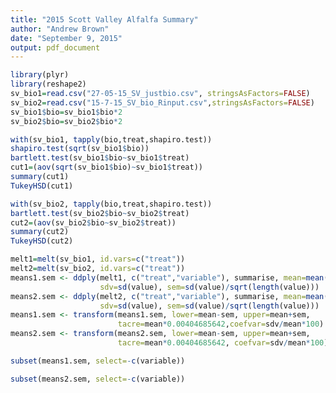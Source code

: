 ```yaml
---
title: "2015 Scott Valley Alfalfa Summary"
author: "Andrew Brown"
date: "September 9, 2015"
output: pdf_document
---
```


```r

library(plyr)
library(reshape2)
sv_bio1=read.csv("27-05-15_SV_justbio.csv", stringsAsFactors=FALSE)
sv_bio2=read.csv("15-7-15_SV_bio_Rinput.csv",stringsAsFactors=FALSE)
sv_bio1$bio=sv_bio1$bio*2
sv_bio2$bio=sv_bio2$bio*2
```
\section{AOV - Cutting 1}
```r
with(sv_bio1, tapply(bio,treat,shapiro.test))
shapiro.test(sqrt(sv_bio1$bio))
bartlett.test(sv_bio1$bio~sv_bio1$treat)
cut1=(aov(sqrt(sv_bio1$bio)~sv_bio1$treat))
summary(cut1)
TukeyHSD(cut1)
```
\section{AOV - Cutting 2}
```r
with(sv_bio2, tapply(bio,treat,shapiro.test))
bartlett.test(sv_bio2$bio~sv_bio2$treat)
cut2=(aov(sv_bio2$bio~sv_bio2$treat))
summary(cut2)
TukeyHSD(cut2)
```

```r
melt1=melt(sv_bio1, id.vars=c("treat"))
melt2=melt(sv_bio2, id.vars=c("treat"))
means1.sem <- ddply(melt1, c("treat","variable"), summarise, mean=mean(value), 
                    sdv=sd(value), sem=sd(value)/sqrt(length(value)))
means2.sem <- ddply(melt2, c("treat","variable"), summarise, mean=mean(value), 
                    sdv=sd(value), sem=sd(value)/sqrt(length(value)))
means1.sem <- transform(means1.sem, lower=mean-sem, upper=mean+sem,
                        tacre=mean*0.00404685642,coefvar=sdv/mean*100)
means2.sem <- transform(means2.sem, lower=mean-sem, upper=mean+sem,
                        tacre=mean*0.00404685642, coefvar=sdv/mean*100)
```
\section{Stats - Cutting 1}
```r
subset(means1.sem, select=-c(variable))
```
\section{Stats - Cutting 2}
```r
subset(means2.sem, select=-c(variable))
```